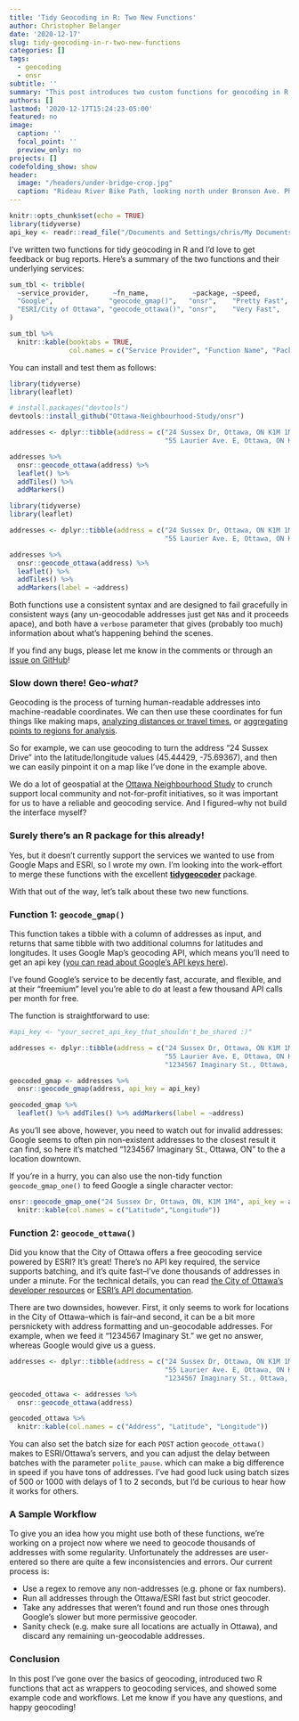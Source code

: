```yaml
---
title: 'Tidy Geocoding in R: Two New Functions'
author: Christopher Belanger
date: '2020-12-17'
slug: tidy-geocoding-in-r-two-new-functions
categories: []
tags:
  - geocoding
  - onsr
subtitle: ''
summary: "This post introduces two custom functions for geocoding in R: one using the City of Ottawa's free geocoding service, and one using Google's geocoding API. I provide instructions on how to install the functions, some code examples, and interactive maps."
authors: []
lastmod: '2020-12-17T15:24:23-05:00'
featured: no
image:
  caption: ''
  focal_point: ''
  preview_only: no
projects: []
codefolding_show: show
header:
  image: "/headers/under-bridge-crop.jpg"
  caption: "Rideau River Bike Path, looking north under Bronson Ave. Photo by Christopher Belanger (CC BY-SA 4.0)"
---
```


 
```r
knitr::opts_chunk$set(echo = TRUE)
library(tidyverse)
api_key <- readr::read_file("/Documents and Settings/chris/My Documents/Jobs/2020/Ottawa Neighbourhood Study/999. Often-used datafiles/chris_google_api/chris_google_api_key.csv")
```

I've written two functions for tidy geocoding in R and I'd love to get feedback or bug reports. Here's a summary of the two functions and their underlying services:

```r

sum_tbl <- tribble(
  ~service_provider,      ~fn_name,           ~package, ~speed,        ~cost,          ~api_key_reqd, ~geographic_scope,
  "Google",              "geocode_gmap()",   "onsr",    "Pretty Fast",  "'Freemium'"   ,"Yes",         "Worldwide",
  "ESRI/City of Ottawa", "geocode_ottawa()", "onsr",    "Very Fast",    "Free",        "No",         "Ottawa, ON"
)

sum_tbl %>%
  knitr::kable(booktabs = TRUE,
               col.names = c("Service Provider", "Function Name", "Package", "Speed", "Cost", "API Key Req'd?", "Geographic Scope"))

```

You can install and test them as follows:

```r
library(tidyverse)
library(leaflet)

# install.packages("devtools")
devtools::install_github("Ottawa-Neighbourhood-Study/onsr")

addresses <- dplyr::tibble(address = c("24 Sussex Dr, Ottawa, ON K1M 1M4", 
                                       "55 Laurier Ave. E, Ottawa, ON K1N 6N6"))

addresses %>%
  onsr::geocode_ottawa(address) %>%
  leaflet() %>%
  addTiles() %>%
  addMarkers()
```

```r
library(tidyverse)
library(leaflet)

addresses <- dplyr::tibble(address = c("24 Sussex Dr, Ottawa, ON K1M 1M4", 
                                       "55 Laurier Ave. E, Ottawa, ON K1N 6N6"))

addresses %>%
  onsr::geocode_ottawa(address) %>%
  leaflet() %>%
  addTiles() %>%
  addMarkers(label = ~address)
```

Both functions use a consistent syntax and are designed to fail gracefully in consistent ways (any un-geocodable addresses just get `NA`s and it proceeds apace), and both have a `verbose` parameter that gives (probably too much) information about what's happening behind the scenes.

If you find any bugs, please let me know in the comments or through an [issue on GitHub](https://github.com/Ottawa-Neighbourhood-Study/onsr)!

### Slow down there! Geo-*what?*

Geocoding is the process of turning human-readable addresses into machine-readable coordinates. We can then use these coordinates for fun things like making maps, [analyzing distances or travel times](/post/octranspo-route-mapping-in-r-part-1/), or [aggregating points to regions for analysis](/post/two-ways-to-count-points-in-polygons-with-r/).

So for example, we can use geocoding to turn the address "24 Sussex Drive" into the latitude/longitude values (45.44429,	-75.69367), and then we can easily pinpoint it on a map like I've done in the example above.

We do a lot of geospatial at the [Ottawa Neighbourhood Study](https://www.neighbourhoodstudy.ca/) to crunch support local community and not-for-profit initiatives, so it was important for us to have a reliable and geocoding service. And I figured--why not build the interface myself?

### Surely there's an R package for this already!

Yes, but it doesn't currently support the services we wanted to use from Google Maps and ESRI, so I wrote my own. I'm looking into the work-effort to merge these functions with the excellent **[tidygeocoder](https://github.com/jessecambon/tidygeocoder)** package.

With that out of the way, let's talk about these two new functions.

### Function 1: `geocode_gmap()`

This function takes a tibble with a column of addresses as input, and returns that same tibble with two additional columns for latitudes and longitudes. It uses Google Map's geocoding API, which means you'll need to get an api key ([you can read about Google's API keys here](https://cloud.google.com/free/)).

I've found Google's service to be decently fast, accurate, and flexible, and at their "freemium" level you're able to do at least a few thousand API calls per month for free. 

The function is straightforward to use:

```r
#api_key <- "your_secret_api_key_that_shouldn't_be_shared :)"

addresses <- dplyr::tibble(address = c("24 Sussex Dr, Ottawa, ON K1M 1M4", 
                                       "55 Laurier Ave. E, Ottawa, ON K1N 6N6",
                                       "1234567 Imaginary St., Ottawa, ON"))

geocoded_gmap <- addresses %>%
  onsr::geocode_gmap(address, api_key = api_key) 

geocoded_gmap %>%
  leaflet() %>% addTiles() %>% addMarkers(label = ~address)
```

As you'll see above, however, you need to watch out for invalid addresses: Google seems to often pin non-existent addresses to the closest result it can find, so here it's matched "1234567 Imaginary St., Ottawa, ON" to the a location downtown.

If you're in a hurry, you can also use the non-tidy function `geocode_gmap_one()` to feed Google a single character vector:

```r
onsr::geocode_gmap_one("24 Sussex Dr, Ottawa, ON, K1M 1M4", api_key = api_key) %>%
  knitr::kable(col.names = c("Latitude","Longitude"))
```

### Function 2: `geocode_ottawa()`

Did you know that the City of Ottawa offers a free geocoding service powered by ESRI? It's great! There's no API key required, the service supports batching, and it's quite fast--I've done thousands of addresses in under a minute. For the technical details, you can read [the City of Ottawa's developer resources](https://open.ottawa.ca/pages/developer-resources) or [ESRI's API documentation](https://developers.arcgis.com/rest/services-reference/geocode-addresses.htm).

There are two downsides, however. First, it only seems to work for locations in the City of Ottawa--which is fair--and second, it can be a bit more persnickety with address formatting and un-geocodable addresses. For example, when we feed it "1234567 Imaginary St." we get no answer, whereas Google would give us a guess. 

```r

addresses <- dplyr::tibble(address = c("24 Sussex Dr, Ottawa, ON K1M 1M4", 
                                       "55 Laurier Ave. E, Ottawa, ON K1N 6N6",
                                       "1234567 Imaginary St., Ottawa, ON"))

geocoded_ottawa <- addresses %>%
  onsr::geocode_ottawa(address) 

geocoded_ottawa %>%
  knitr::kable(col.names = c("Address", "Latitude", "Longitude"))
```

You can also set the batch size for each `POST` action `geocode_ottawa()` makes to ESRI/Ottawa's servers, and you can adjust the delay between batches with the parameter `polite_pause`. which can make a big difference in speed if you have tons of addresses. I've had good luck using batch sizes of 500 or 1000 with delays of 1 to 2 seconds, but I'd be curious to hear how it works for others.

### A Sample Workflow

To give you an idea how you might use both of these functions, we're working on a project now where we need to geocode thousands of addresses with some regularity. Unfortunately the addresses are user-entered so there are quite a few inconsistencies and errors. Our current process is:

* Use a regex to remove any non-addresses (e.g. phone or fax numbers).
* Run all addresses through the Ottawa/ESRI fast but strict geocoder.
* Take any addresses that weren't found and run those ones through Google's slower but more permissive geocoder.
* Sanity check (e.g. make sure all locations are actually in Ottawa), and discard any remaining un-geocodable addresses.

### Conclusion

In this post I've gone over the basics of geocoding, introduced two R functions that act as wrappers to geocoding services, and showed some example code and workflows. Let me know if you have any questions, and happy geocoding!